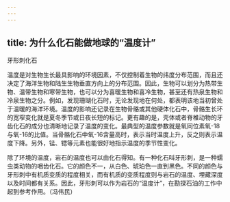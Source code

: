 ```yaml
---
---
---
```

title: 为什么化石能做地球的“温度计”
---




牙形刺化石



温度是对生物生长最具影响的环境因素，不仅控制着生物的纬度分布范围，而且还决定了海洋生物和陆生生物垂直方向上的分布范围。因此，生物可以划分为热带生物、温带生物和寒带生物，也可以分为喜暖生物和喜冷生物，甚至还有热泉生物和冷泉生物之分。例如，发现珊瑚化石时，无论发现地在何处，都表明该地当初曾处于温暖的海洋环境。温度的影响还记录在生物骨骼或其他硬体化石中，骨骼生长环的宽窄变化就是夏冬季节或日夜长短的标记。更有趣的是，壳体或者脊椎动物的牙齿化石的成分也清晰地记录了温度的变化。最典型的温度参数就是氧同位素氧-18与氧-16的比值。当骨骼化石中氧-16含量高时，表示当时温度上升，反之则表示温度下降。另外，锰、锶等元素也能很好地指示温度的季节性变化。

除了环境的温度，岩石的温度也可以由化石得知。有一种化石叫牙形刺，是一种蠕虫类动物的咽齿化石。它的颜色不一，从白色、琥珀色一直到黑色。不同的颜色与牙形刺中有机质变质的程度相关，而有机质的变质程度则与岩石的温度、埋藏深度以及时间都有关系。因此，牙形刺可以作为岩石的“温度计”，在勘探石油的工作中起到参考作用。（冯伟民）